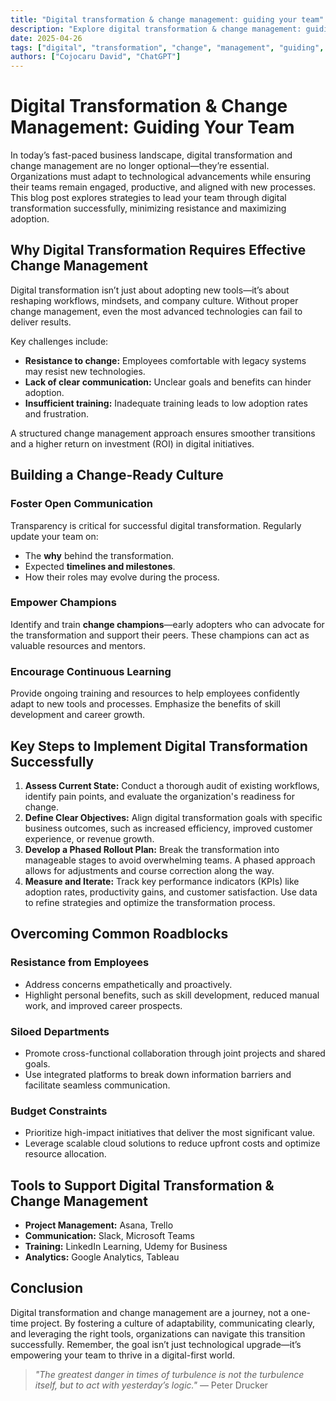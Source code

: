 ```yaml
---
title: "Digital transformation & change management: guiding your team"
description: "Explore digital transformation & change management: guiding your team in this detailed guide, offering insights, strategies, and practical tips to enhance your understanding and application of the topic."
date: 2025-04-26
tags: ["digital", "transformation", "change", "management", "guiding", "your", "team"]
authors: ["Cojocaru David", "ChatGPT"]
---
```


# Digital Transformation & Change Management: Guiding Your Team

In today’s fast-paced business landscape, digital transformation and change management are no longer optional—they’re essential. Organizations must adapt to technological advancements while ensuring their teams remain engaged, productive, and aligned with new processes. This blog post explores strategies to lead your team through digital transformation successfully, minimizing resistance and maximizing adoption.

## Why Digital Transformation Requires Effective Change Management

Digital transformation isn’t just about adopting new tools—it’s about reshaping workflows, mindsets, and company culture. Without proper change management, even the most advanced technologies can fail to deliver results.

Key challenges include:

*   **Resistance to change:** Employees comfortable with legacy systems may resist new technologies.
*   **Lack of clear communication:** Unclear goals and benefits can hinder adoption.
*   **Insufficient training:** Inadequate training leads to low adoption rates and frustration.

A structured change management approach ensures smoother transitions and a higher return on investment (ROI) in digital initiatives.

## Building a Change-Ready Culture

### Foster Open Communication

Transparency is critical for successful digital transformation. Regularly update your team on:

*   The **why** behind the transformation.
*   Expected **timelines and milestones**.
*   How their roles may evolve during the process.

### Empower Champions

Identify and train **change champions**—early adopters who can advocate for the transformation and support their peers. These champions can act as valuable resources and mentors.

### Encourage Continuous Learning

Provide ongoing training and resources to help employees confidently adapt to new tools and processes. Emphasize the benefits of skill development and career growth.

## Key Steps to Implement Digital Transformation Successfully

1.  **Assess Current State:** Conduct a thorough audit of existing workflows, identify pain points, and evaluate the organization's readiness for change.
2.  **Define Clear Objectives:** Align digital transformation goals with specific business outcomes, such as increased efficiency, improved customer experience, or revenue growth.
3.  **Develop a Phased Rollout Plan:** Break the transformation into manageable stages to avoid overwhelming teams. A phased approach allows for adjustments and course correction along the way.
4.  **Measure and Iterate:** Track key performance indicators (KPIs) like adoption rates, productivity gains, and customer satisfaction. Use data to refine strategies and optimize the transformation process.

## Overcoming Common Roadblocks

### Resistance from Employees

*   Address concerns empathetically and proactively.
*   Highlight personal benefits, such as skill development, reduced manual work, and improved career prospects.

### Siloed Departments

*   Promote cross-functional collaboration through joint projects and shared goals.
*   Use integrated platforms to break down information barriers and facilitate seamless communication.

### Budget Constraints

*   Prioritize high-impact initiatives that deliver the most significant value.
*   Leverage scalable cloud solutions to reduce upfront costs and optimize resource allocation.

## Tools to Support Digital Transformation & Change Management

*   **Project Management:** Asana, Trello
*   **Communication:** Slack, Microsoft Teams
*   **Training:** LinkedIn Learning, Udemy for Business
*   **Analytics:** Google Analytics, Tableau

## Conclusion

Digital transformation and change management are a journey, not a one-time project. By fostering a culture of adaptability, communicating clearly, and leveraging the right tools, organizations can navigate this transition successfully. Remember, the goal isn’t just technological upgrade—it’s empowering your team to thrive in a digital-first world.

> *"The greatest danger in times of turbulence is not the turbulence itself, but to act with yesterday’s logic."* — Peter Drucker
